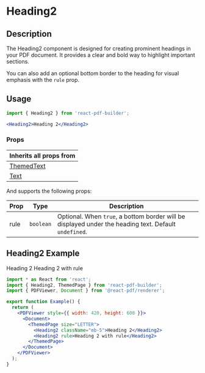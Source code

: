 

<Meta title="Documentation/Components/Typography/Heading2" />

<h1>Heading2</h1>

## Description

The Heading2 component is designed for creating prominent headings in your PDF document. It provides a clear and bold way to highlight important sections.

You can also add an optional bottom border to the heading for visual emphasis with the `rule` prop.

## Usage

```jsx
import { Heading2 } from 'react-pdf-builder';
```

```jsx
<Heading2>Heading 2</Heading2>
```

### Props

| Inherits all props from                                                                                                    |
| -------------------------------------------------------------------------------------------------------------------------- |
| [ThemedText](https://justinmahar.github.io/react-pdf-builder/?path=/docs/documentation-components-basics-themedtext--docs) |
| [Text](https://react-pdf.org/components#text)                                                                              |

And supports the following props:

| Prop | Type      | Description                                                                                           |
| ---- | --------- | ----------------------------------------------------------------------------------------------------- |
| rule | `boolean` | Optional. When `true`, a bottom border will be displayed under the heading text. Default `undefined`. |

## Heading2 Example

<DocsPDF>
  <Heading2 className="mb-5">Heading 2</Heading2>
  <Heading2 rule>Heading 2 with rule</Heading2>
</DocsPDF>

```jsx
import * as React from 'react';
import { Heading2, ThemedPage } from 'react-pdf-builder';
import { PDFViewer, Document } from '@react-pdf/renderer';

export function Example() {
  return (
    <PDFViewer style={{ width: 420, height: 600 }}>
      <Document>
        <ThemedPage size="LETTER">
          <Heading2 className="mb-5">Heading 2</Heading2>
          <Heading2 rule>Heading 2 with rule</Heading2>
        </ThemedPage>
      </Document>
    </PDFViewer>
  );
}
```
